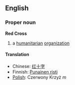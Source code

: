 ==English==
{{wikipedia}}
===Proper noun===
'''Red Cross'''
# a [[humanitarian]] [[organization]]

====Translation====
*Chinese: [[红十字]]
*Finnish: [[Punainen risti]]
*[[Polish]]: Czerwony Krzyż ''m''